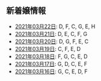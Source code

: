 新着嬢情報
----

- [2021年03月22日](/new/2021-03-22): D, F, C, G, E, H
- [2021年03月21日](/new/2021-03-21): D, E, C, F, G
- [2021年03月20日](/new/2021-03-20): D, G, F, E, C
- [2021年03月19日](/new/2021-03-19): C, F, E, D
- [2021年03月18日](/new/2021-03-18): F, G, C, E, D
- [2021年03月17日](/new/2021-03-17): G, D, C, E, F
- [2021年03月16日](/new/2021-03-16): G, C, E, D, F
